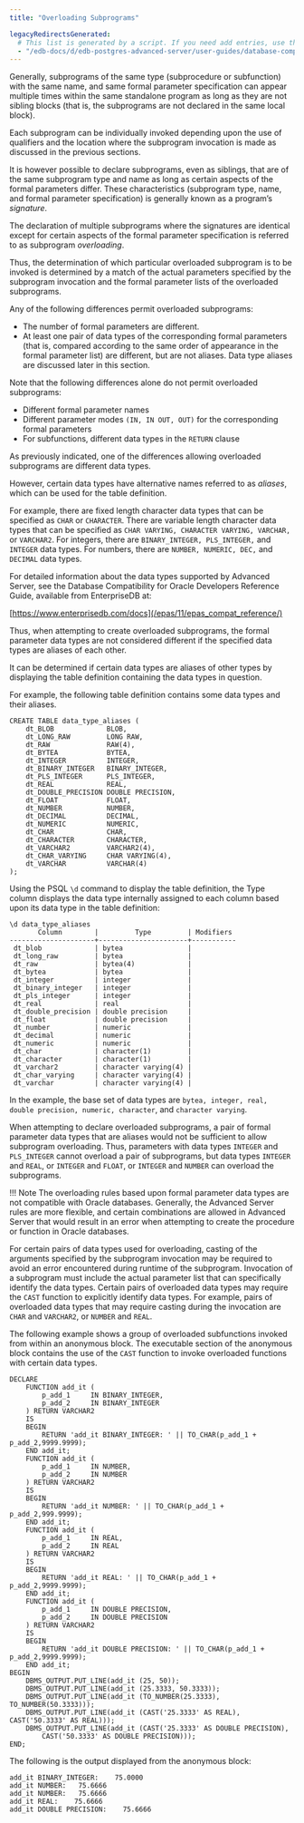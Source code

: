 ```yaml
---
title: "Overloading Subprograms"

legacyRedirectsGenerated:
  # This list is generated by a script. If you need add entries, use the `legacyRedirects` key.
  - "/edb-docs/d/edb-postgres-advanced-server/user-guides/database-compatibility-stored-procedural-language-guide/13/overloading_subprograms.html"
---
```


<div id="overloading_subprograms" class="registered_link"></div>

Generally, subprograms of the same type (subprocedure or subfunction) with the same name, and same formal parameter specification can appear multiple times within the same standalone program as long as they are not sibling blocks (that is, the subprograms are not declared in the same local block).

Each subprogram can be individually invoked depending upon the use of qualifiers and the location where the subprogram invocation is made as discussed in the previous sections.

It is however possible to declare subprograms, even as siblings, that are of the same subprogram type and name as long as certain aspects of the formal parameters differ. These characteristics (subprogram type, name, and formal parameter specification) is generally known as a program’s *signature*.

The declaration of multiple subprograms where the signatures are identical except for certain aspects of the formal parameter specification is referred to as subprogram *overloading*.

Thus, the determination of which particular overloaded subprogram is to be invoked is determined by a match of the actual parameters specified by the subprogram invocation and the formal parameter lists of the overloaded subprograms.

Any of the following differences permit overloaded subprograms:

-   The number of formal parameters are different.
-   At least one pair of data types of the corresponding formal parameters (that is, compared according to the same order of appearance in the formal parameter list) are different, but are not aliases. Data type aliases are discussed later in this section.

Note that the following differences alone do not permit overloaded subprograms:

-   Different formal parameter names
-   Different parameter modes `(IN, IN OUT, OUT)` for the corresponding formal parameters
-   For subfunctions, different data types in the `RETURN` clause

As previously indicated, one of the differences allowing overloaded subprograms are different data types.

However, certain data types have alternative names referred to as *aliases*, which can be used for the table definition.

For example, there are fixed length character data types that can be specified as `CHAR` or `CHARACTER`. There are variable length character data types that can be specified as `CHAR VARYING, CHARACTER VARYING, VARCHAR,` or `VARCHAR2`. For integers, there are `BINARY_INTEGER, PLS_INTEGER,` and `INTEGER` data types. For numbers, there are `NUMBER, NUMERIC, DEC,` and `DECIMAL` data types.

For detailed information about the data types supported by Advanced Server, see the Database Compatibility for Oracle Developers Reference Guide, available from EnterpriseDB at:

[https://www.enterprisedb.com/docs](/epas/11/epas_compat_reference/)

Thus, when attempting to create overloaded subprograms, the formal parameter data types are not considered different if the specified data types are aliases of each other.

It can be determined if certain data types are aliases of other types by displaying the table definition containing the data types in question.

For example, the following table definition contains some data types and their aliases.

```text
CREATE TABLE data_type_aliases (
    dt_BLOB             BLOB,
    dt_LONG_RAW         LONG RAW,
    dt_RAW              RAW(4),
    dt_BYTEA            BYTEA,
    dt_INTEGER          INTEGER,
    dt_BINARY_INTEGER   BINARY_INTEGER,
    dt_PLS_INTEGER      PLS_INTEGER,
    dt_REAL             REAL,
    dt_DOUBLE_PRECISION DOUBLE PRECISION,
    dt_FLOAT            FLOAT,
    dt_NUMBER           NUMBER,
    dt_DECIMAL          DECIMAL,
    dt_NUMERIC          NUMERIC,
    dt_CHAR             CHAR,
    dt_CHARACTER        CHARACTER,
    dt_VARCHAR2         VARCHAR2(4),
    dt_CHAR_VARYING     CHAR VARYING(4),
    dt_VARCHAR          VARCHAR(4)
);
```

Using the PSQL `\d` command to display the table definition, the Type column displays the data type internally assigned to each column based upon its data type in the table definition:

```text
\d data_type_aliases
       Column        |         Type         | Modifiers
---------------------+----------------------+-----------
 dt_blob             | bytea                |
 dt_long_raw         | bytea                |
 dt_raw              | bytea(4)             |
 dt_bytea            | bytea                |
 dt_integer          | integer              |
 dt_binary_integer   | integer              |
 dt_pls_integer      | integer              |
 dt_real             | real                 |
 dt_double_precision | double precision     |
 dt_float            | double precision     |
 dt_number           | numeric              |
 dt_decimal          | numeric              |
 dt_numeric          | numeric              |
 dt_char             | character(1)         |
 dt_character        | character(1)         |
 dt_varchar2         | character varying(4) |
 dt_char_varying     | character varying(4) |
 dt_varchar          | character varying(4) |
```

In the example, the base set of data types are `bytea, integer, real, double precision, numeric, character`, and `character varying`.

When attempting to declare overloaded subprograms, a pair of formal parameter data types that are aliases would not be sufficient to allow subprogram overloading. Thus, parameters with data types `INTEGER` and `PLS_INTEGER` cannot overload a pair of subprograms, but data types `INTEGER` and `REAL`, or `INTEGER` and `FLOAT`, or `INTEGER` and `NUMBER` can overload the subprograms.

!!! Note
    The overloading rules based upon formal parameter data types are not compatible with Oracle databases. Generally, the Advanced Server rules are more flexible, and certain combinations are allowed in Advanced Server that would result in an error when attempting to create the procedure or function in Oracle databases.

For certain pairs of data types used for overloading, casting of the arguments specified by the subprogram invocation may be required to avoid an error encountered during runtime of the subprogram. Invocation of a subprogram must include the actual parameter list that can specifically identify the data types. Certain pairs of overloaded data types may require the `CAST` function to explicitly identify data types. For example, pairs of overloaded data types that may require casting during the invocation are `CHAR` and `VARCHAR2`, or `NUMBER` and `REAL`.

The following example shows a group of overloaded subfunctions invoked from within an anonymous block. The executable section of the anonymous block contains the use of the `CAST` function to invoke overloaded functions with certain data types.

```text
DECLARE
    FUNCTION add_it (
        p_add_1     IN BINARY_INTEGER,
        p_add_2     IN BINARY_INTEGER
    ) RETURN VARCHAR2
    IS
    BEGIN
        RETURN 'add_it BINARY_INTEGER: ' || TO_CHAR(p_add_1 + p_add_2,9999.9999);
    END add_it;
    FUNCTION add_it (
        p_add_1     IN NUMBER,
        p_add_2     IN NUMBER
    ) RETURN VARCHAR2
    IS
    BEGIN
        RETURN 'add_it NUMBER: ' || TO_CHAR(p_add_1 + p_add_2,999.9999);
    END add_it;
    FUNCTION add_it (
        p_add_1     IN REAL,
        p_add_2     IN REAL
    ) RETURN VARCHAR2
    IS
    BEGIN
        RETURN 'add_it REAL: ' || TO_CHAR(p_add_1 + p_add_2,9999.9999);
    END add_it;
    FUNCTION add_it (
        p_add_1     IN DOUBLE PRECISION,
        p_add_2     IN DOUBLE PRECISION
    ) RETURN VARCHAR2
    IS
    BEGIN
        RETURN 'add_it DOUBLE PRECISION: ' || TO_CHAR(p_add_1 + p_add_2,9999.9999);
    END add_it;
BEGIN
    DBMS_OUTPUT.PUT_LINE(add_it (25, 50));
    DBMS_OUTPUT.PUT_LINE(add_it (25.3333, 50.3333));
    DBMS_OUTPUT.PUT_LINE(add_it (TO_NUMBER(25.3333), TO_NUMBER(50.3333)));
    DBMS_OUTPUT.PUT_LINE(add_it (CAST('25.3333' AS REAL), CAST('50.3333' AS REAL)));
    DBMS_OUTPUT.PUT_LINE(add_it (CAST('25.3333' AS DOUBLE PRECISION),
        CAST('50.3333' AS DOUBLE PRECISION)));
END;
```

The following is the output displayed from the anonymous block:

```text
add_it BINARY_INTEGER:    75.0000
add_it NUMBER:   75.6666
add_it NUMBER:   75.6666
add_it REAL:    75.6666
add_it DOUBLE PRECISION:    75.6666
```
